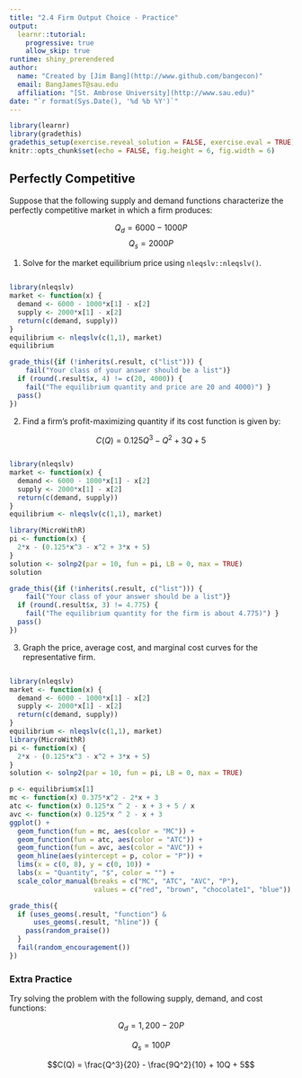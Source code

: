 ```yaml
---
title: "2.4 Firm Output Choice - Practice"
output: 
  learnr::tutorial: 
    progressive: true
    allow_skip: true
runtime: shiny_prerendered
author: 
  name: "Created by [Jim Bang](http://www.github.com/bangecon)"
  email: BangJamesT@sau.edu
  affiliation: "[St. Ambrose University](http://www.sau.edu)"
date: "`r format(Sys.Date(), '%d %b %Y')`"
---
```


<style type="text/css">
#doc-metadata {
  margin-bottom: 10px;
  font-size: 0.8em;
}
</style>

```r
library(learnr)
library(gradethis)
gradethis_setup(exercise.reveal_solution = FALSE, exercise.eval = TRUE)
knitr::opts_chunk$set(echo = FALSE, fig.height = 6, fig.width = 6)
```

## Perfectly Competitive 

Suppose that the following supply and demand functions characterize the perfectly competitive market in which a firm produces: 

$$Q_d = 6000 - 1000P$$
$$Q_s = 2000P$$

1. Solve for the market equilibrium price using `nleqslv::nleqslv()`. 

```r

```

```r
library(nleqslv)
market <- function(x) {
  demand <- 6000 - 1000*x[1] - x[2]
  supply <- 2000*x[1] - x[2]
  return(c(demand, supply))
}
equilibrium <- nleqslv(c(1,1), market)
equilibrium
```


```r
grade_this({if (!inherits(.result, c("list"))) {
    fail("Your class of your answer should be a list")}
  if (round(.result$x, 4) != c(20, 4000)) { 
    fail("The equilibrium quantity and price are 20 and 4000)") }
  pass()
})
```

2. Find a firm's profit-maximizing quantity if its cost function is given by: 

$$C(Q) = 0.125Q^3 - Q^2 + 3Q + 5$$

```r

```

```r
library(nleqslv)
market <- function(x) {
  demand <- 6000 - 1000*x[1] - x[2]
  supply <- 2000*x[1] - x[2]
  return(c(demand, supply))
}
equilibrium <- nleqslv(c(1,1), market)
```

```r
library(MicroWithR)
pi <- function(x) {
  2*x - (0.125*x^3 - x^2 + 3*x + 5) 
}
solution <- solnp2(par = 10, fun = pi, LB = 0, max = TRUE)
solution
```

```r
grade_this({if (!inherits(.result, c("list"))) {
    fail("Your class of your answer should be a list")}
  if (round(.result$x, 3) != 4.775) { 
    fail("The equilibrium quantity for the firm is about 4.775)") }
  pass()
})
```

3. Graph the price, average cost, and marginal cost curves for the representative firm. 

```r

```

```r
library(nleqslv)
market <- function(x) {
  demand <- 6000 - 1000*x[1] - x[2]
  supply <- 2000*x[1] - x[2]
  return(c(demand, supply))
}
equilibrium <- nleqslv(c(1,1), market)
library(MicroWithR)
pi <- function(x) {
  2*x - (0.125*x^3 - x^2 + 3*x + 5) 
}
solution <- solnp2(par = 10, fun = pi, LB = 0, max = TRUE)
```

```r
p <- equilibrium$x[1]
mc <- function(x) 0.375*x^2 - 2*x + 3
atc <- function(x) 0.125*x ^ 2 - x + 3 + 5 / x 
avc <- function(x) 0.125*x ^ 2 - x + 3
ggplot() + 
  geom_function(fun = mc, aes(color = "MC")) + 
  geom_function(fun = atc, aes(color = "ATC")) + 
  geom_function(fun = avc, aes(color = "AVC")) + 
  geom_hline(aes(yintercept = p, color = "P")) + 
  lims(x = c(0, 8), y = c(0, 10)) + 
  labs(x = "Quantity", "$", color = "") + 
  scale_color_manual(breaks = c("MC", "ATC", "AVC", "P"), 
                     values = c("red", "brown", "chocolate1", "blue"))
```

```r
grade_this({
  if (uses_geoms(.result, "function") & 
      uses_geoms(.result, "hline")) {
    pass(random_praise())
  }
  fail(random_encouragement())
})
```

### Extra Practice

Try solving the problem with the following supply, demand, and cost functions: 

$$Q_d = 1,200 - 20P$$

$$Q_s = 100P$$

$$C(Q) = \frac{Q^3}{20} - \frac{9Q^2}{10} + 10Q + 5$$
